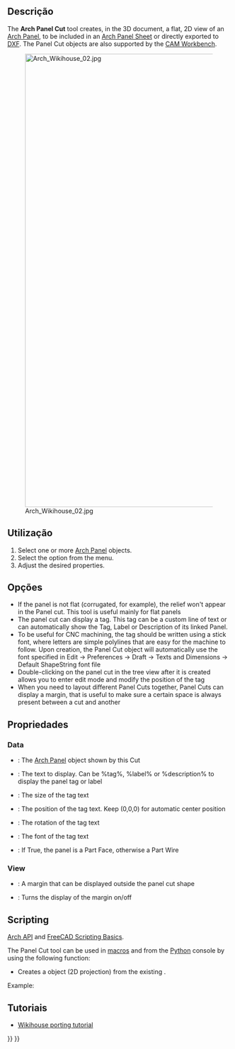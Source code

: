 <languages/>

<div class="mw-translate-fuzzy">
{{Docnav/pt-br
|[[Arch_Panel/pt-br|Painel]]
|[[Arch_Panel_Sheet/pt-br|Folha de Painel]]
|[[Arch_Workbench/pt-br|Arch]]
|IconL=Arch_Panel.svg
|IconR=Arch_Panel_Sheet.svg
|IconC=Workbench_Arch.svg
}}
</div>

{{VeryImportantMessage|THIS COMMAND IS PART OF THE INTEGRATED [[BIM_Workbench|BIM WORKBENCH]] IN V1.0<br>
This page has been updated for that version.}}

{{GuiCommand
|Name=Arch Panel Cut
|MenuLocation=Utils → Panel tools → Panel Cut
|Workbenches=[[BIM_Workbench|BIM]]
|Version=0.17
|SeeAlso=[[Arch_Panel|Arch Panel]], [[Arch_Panel_Sheet|Arch Panel Sheet]], [[Arch_Nest|Arch Nest]]
}}

<span id="Description"></span>
==Descrição==

The '''Arch Panel Cut''' tool creates, in the 3D document, a flat, 2D view of an [[Arch_Panel|Arch Panel]], to be included in an [[Arch_Panel_Sheet|Arch Panel Sheet]] or directly exported to [[Draft_DXF|DXF]]. The Panel Cut objects are also supported by the [[CAM_Workbench|CAM Workbench]].

[[Image:Arch Wikihouse 02.jpg|1024px]]

<span id="Usage"></span>
==Utilização==

# Select one or more [[Arch_Panel|Arch Panel]] objects.
# Select the {{MenuCommand|Utils → Panel tools → [[Image:Arch_Panel_Cut.svg|16px]] Panel Cut}} option from the menu.
# Adjust the desired properties.

<span id="Options"></span>
==Opções==

* If the panel is not flat (corrugated, for example), the relief won't appear in the Panel cut. This tool is useful mainly for flat panels
* The panel cut can display a tag. This tag can be a custom line of text or can automatically show the Tag, Label or Description of its linked Panel.
* To be useful for CNC machining, the tag should be written using a stick font, where letters are simple polylines that are easy for the machine to follow. Upon creation, the Panel Cut object will automatically use the font specified in Edit → Preferences → Draft → Texts and Dimensions → Default ShapeString font file
* Double-clicking on the panel cut in the tree view after it is created allows you to enter edit mode and modify the position of the tag
* When you need to layout different Panel Cuts together, Panel Cuts can display a margin, that is useful to make sure a certain space is always present between a cut and another

<span id="Properties"></span>
==Propriedades==

=== Data ===

* {{PropertyData|Source}}: The [[Arch_Panel|Arch Panel]] object shown by this Cut
* {{PropertyData|Tag Text}}: The text to display. Can be %tag%, %label% or %description% to display the panel tag or label
* {{PropertyData|Tag Size}}: The size of the tag text
* {{PropertyData|Tag Position}}: The position of the tag text. Keep (0,0,0) for automatic center position
* {{PropertyData|Tag Rotation}}: The rotation of the tag text
* {{PropertyData|Font File}}: The font of the tag text
* {{PropertyData|Make Face}}: If True, the panel is a Part Face, otherwise a Part Wire

=== View ===

* {{PropertyView|Margin}}: A margin that can be displayed outside the panel cut shape
* {{PropertyView|Show Margin}}: Turns the display of the margin on/off

==Scripting==

{{Emphasis|See also:}} [[Arch_API|Arch API]] and [[FreeCAD_Scripting_Basics|FreeCAD Scripting Basics]].

The Panel Cut tool can be used in [[Macros|macros]] and from the [[Python|Python]] console by using the following function:
{{Code|code=
View = makePanelCut(panel, name="PanelView")}}

* Creates a {{incode|View}} object (2D projection) from the existing {{incode|panel}}.

Example:
{{Code|code=
import FreeCAD, Draft, Arch

p1 = FreeCAD.Vector(0, 0, 0)
p2 = FreeCAD.Vector(500, 0, 0)
p3 = FreeCAD.Vector(500, 50, 0)
p4 = FreeCAD.Vector(550, 50, 0)
p5 = FreeCAD.Vector(600, 0, 0)
p6 = FreeCAD.Vector(1000, 0, 0)
p7 = FreeCAD.Vector(1000, 400, 0)
p8 = FreeCAD.Vector(600, 400, 0)
p9 = FreeCAD.Vector(600, 350, 0)
p10 = FreeCAD.Vector(550, 350, 0)
p11 = FreeCAD.Vector(500, 400, 0)
p12 = FreeCAD.Vector(0, 400, 0)

Wire = Draft.makeWire([p1, p2, p3, p4, p5, p6,
                       p7, p8, p8, p9, p10, p11, p12], closed=True)
Panel = Arch.makePanel(Wire, thickness=36)
FreeCAD.ActiveDocument.recompute()

View = Arch.makePanelCut(Panel)
View.ViewObject.LineWidth = 3
FreeCAD.ActiveDocument.recompute()
}}

<span id="Tutorials"></span>
== Tutoriais ==

* [[Wikihouse_porting_tutorial|Wikihouse porting tutorial]]


<div class="mw-translate-fuzzy">
{{Docnav
|[[Arch_Panel/pt-br|Painel]]
|[[Arch_Panel_Sheet/pt-br|Folha de Painel]]
|[[Arch_Workbench/pt-br|Arch]]
|IconL=Arch_Panel.svg
|IconR=Arch_Panel_Sheet.svg
|IconC=Workbench_Arch.svg
}}
</div>

{{BIM_Tools_navi{{#translation:}}}}
{{Userdocnavi{{#translation:}}}}